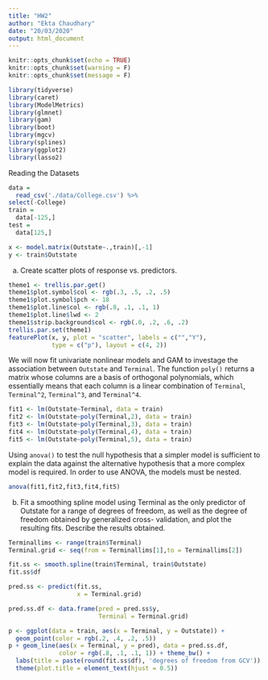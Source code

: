 ```yaml
---
title: "HW2"
author: "Ekta Chaudhary"
date: "20/03/2020"
output: html_document
---
```


```r
knitr::opts_chunk$set(echo = TRUE)
knitr::opts_chunk$set(warning = F)
knitr::opts_chunk$set(message = F)
```

```r
library(tidyverse)
library(caret)
library(ModelMetrics)
library(glmnet)
library(gam)
library(boot)
library(mgcv)
library(splines)
library(ggplot2)
library(lasso2)
```

Reading the Datasets 

```r
data = 
  read_csv('./data/College.csv') %>%
select(-College)
train =
  data[-125,]
test =
  data[125,]
```

```r
x <- model.matrix(Outstate~.,train)[,-1]
y <- train$Outstate
```

(a) Create scatter plots of response vs. predictors.

```r
theme1 <- trellis.par.get()
theme1$plot.symbol$col <- rgb(.3, .5, .2, .5)
theme1$plot.symbol$pch <- 18
theme1$plot.line$col <- rgb(.8, .1, .1, 1)
theme1$plot.line$lwd <- 2
theme1$strip.background$col <- rgb(.0, .2, .6, .2)
trellis.par.set(theme1)
featurePlot(x, y, plot = "scatter", labels = c("","Y"),
            type = c("p"), layout = c(4, 2))
```

We will now fit univariate nonlinear models and GAM to investage the association between `Outstate` and `Terminal`.
The function `poly()` returns a matrix whose columns are a basis of orthogonal polynomials, which essentially means that each column is a linear combination of `Terminal`, `Terminal^2`, `Terminal^3`, and `Terminal^4`.

```r
fit1 <- lm(Outstate~Terminal, data = train)
fit2 <- lm(Outstate~poly(Terminal,2), data = train) 
fit3 <- lm(Outstate~poly(Terminal,3), data = train)
fit4 <- lm(Outstate~poly(Terminal,4), data = train) 
fit5 <- lm(Outstate~poly(Terminal,5), data = train)
```

Using `anova()` to test the null hypothesis that a simpler model is sufficient to explain the data against the alternative hypothesis that a more complex model is required. In order to use ANOVA, the models must be nested.

```r
anova(fit1,fit2,fit3,fit4,fit5)
```

b) Fit a smoothing spline model using Terminal as the only predictor of Outstate for a range of degrees of freedom, as well as the degree of freedom obtained by generalized cross- validation, and plot the resulting fits. Describe the results obtained.


```r

Terminallims <- range(train$Terminal)
Terminal.grid <- seq(from = Terminallims[1],to = Terminallims[2])

fit.ss <- smooth.spline(train$Terminal, train$Outstate)
fit.ss$df

pred.ss <- predict(fit.ss,
                   x = Terminal.grid)

pred.ss.df <- data.frame(pred = pred.ss$y,
                         Terminal = Terminal.grid)

p <- ggplot(data = train, aes(x = Terminal, y = Outstate)) +
  geom_point(color = rgb(.2, .4, .2, .5))
p + geom_line(aes(x = Terminal, y = pred), data = pred.ss.df, 
              color = rgb(.8, .1, .1, 1)) + theme_bw() + 
  labs(title = paste(round(fit.ss$df), 'degrees of freedom from GCV')) + 
  theme(plot.title = element_text(hjust = 0.5))
```